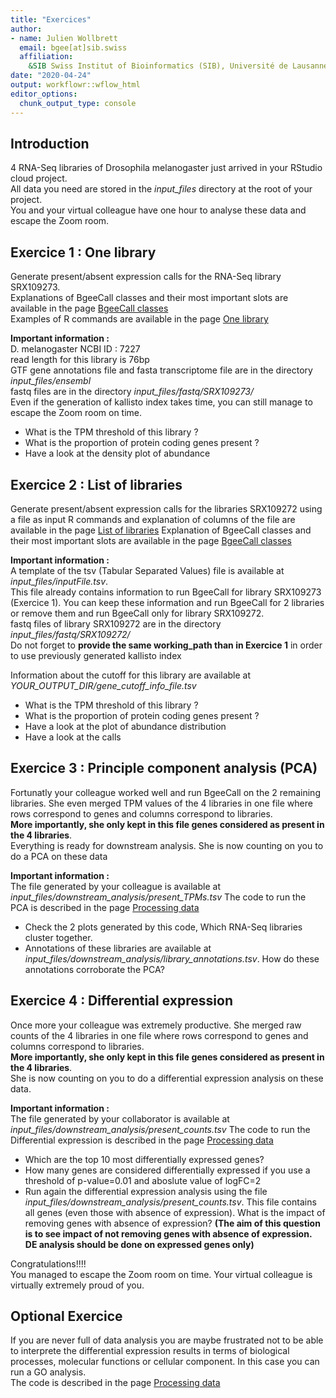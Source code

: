```yaml
---
title: "Exercices"
author: 
- name: Julien Wollbrett
  email: bgee[at]sib.swiss
  affiliation:
    &SIB Swiss Institut of Bioinformatics (SIB), Université de Lausanne 
date: "2020-04-24"
output: workflowr::wflow_html
editor_options:
  chunk_output_type: console
---
```


## Introduction

4 RNA-Seq libraries of Drosophila melanogaster just arrived in your RStudio cloud project.  
All data you need are stored in the _input_files_ directory at the root of your project.  
You and your virtual colleague have one hour to analyse these data and escape the Zoom room.  


## Exercice 1 : One library

Generate present/absent expression calls for the RNA-Seq library SRX109273.  
Explanations of BgeeCall classes and their most important slots are available in the page [BgeeCall classes](https://jwollbrett.github.io/BgeeCall_practical/classes_description.html)  
Examples of R commands are available in the page [One library](https://jwollbrett.github.io/BgeeCall_practical/one_library.html)  


**Important information :**  
D. melanogaster NCBI ID : 7227   
read length for this library is 76bp  
GTF gene annotations file and fasta transcriptome file are in the directory _input_files/ensembl_   
fastq files are in the directory _input_files/fastq/SRX109273/_   
Even if the generation of kallisto index takes time, you can still manage to escape the Zoom room on time.   

* What is the TPM threshold of this library ?
* What is the proportion of protein coding genes present ?
* Have a look at the density plot of abundance


## Exercice 2 : List of libraries

Generate present/absent expression calls for the libraries SRX109272 using a file as input
R commands and explanation of columns of the file are available in the page [List of libraries](https://jwollbrett.github.io/BgeeCall_practical/list_libraries.html)
Explanation of BgeeCall classes and their most important slots are available in the page [BgeeCall classes](https://jwollbrett.github.io/BgeeCall_practical/classes_description.html)

**Important information :**  
A template of the tsv (Tabular Separated Values) file is available at _input_files/inputFile.tsv_.  
This file already contains information to run BgeeCall for library SRX109273 (Exercice 1). You can keep these information and run BgeeCall for 2 libraries or remove them and run BgeeCall only for library SRX109272.   
fastq files of library SRX109272 are in the directory _input_files/fastq/SRX109272/_  
Do not forget to **provide the same working_path than in Exercice 1** in order to use previously generated kallisto index  

Information about the cutoff for this library are available at _YOUR_OUTPUT_DIR/gene_cutoff_info_file.tsv_

* What is the TPM threshold of this library ?
* What is the proportion of protein coding genes present ?
* Have a look at the plot of abundance distribution  
* Have a look at the calls


## Exercice 3 : Principle component analysis (PCA)

Fortunatly your colleague worked well and run BgeeCall on the 2 remaining libraries. She even merged TPM values of the 4 libraries in one file where rows correspond to genes and columns correspond to libraries.  
**More importantly, she only kept in this file genes considered as present in the 4 libraries**.  
Everything is ready for downstream analysis.
She is now counting on you to do a PCA on these data

**Important information :**  
The file generated by your colleague is available at _input_files/downstream_analysis/present_TPMs.tsv_
The code to run the PCA is described in the page [Processing data](https://jwollbrett.github.io/BgeeCall_practical/analysis.html)

* Check the 2 plots generated by this code, Which RNA-Seq libraries cluster together.
* Annotations of these libraries are available at _input_files/downstream_analysis/library_annotations.tsv_. How do these annotations corroborate the PCA?


## Exercice 4 : Differential expression

Once more your colleague was extremely productive. She merged raw counts of the 4 libraries in one file where rows correspond to genes and columns correspond to libraries.  
**More importantly, she only kept in this file genes considered as present in the 4 libraries**.  
She is now counting on you to do a differential expression analysis on these data.  

**Important information :**  
The file generated by your collaborator is available at _input_files/downstream_analysis/present_counts.tsv_
The code to run the Differential expression is described in the page [Processing data](https://jwollbrett.github.io/BgeeCall_practical/analysis.html)

* Which are the top 10 most differentially expressed genes?
* How many genes are considered differentially expressed if you use a threshold of p-value=0.01 and aboslute value of logFC=2
* Run again the differential expression analysis using the file _input_files/downstream_analysis/present_counts.tsv_. This file contains all genes (even those with absence of expression). What is the impact of removing genes with absence of expression? **(The aim of this question is to see impact of not removing genes with absence of expression. DE analysis should be done on expressed genes only)**



Congratulations!!!!  
You managed to escape the Zoom room on time. Your virtual colleague is virtually extremely proud of you.  


## Optional Exercice

If you are never full of data analysis you are maybe frustrated not to be able to interprete the differential expression results in terms of biological processes, molecular functions or cellular component. In this case you can run a GO analysis.  
The code is described in the page [Processing data](https://jwollbrett.github.io/BgeeCall_practical/analysis.html)



